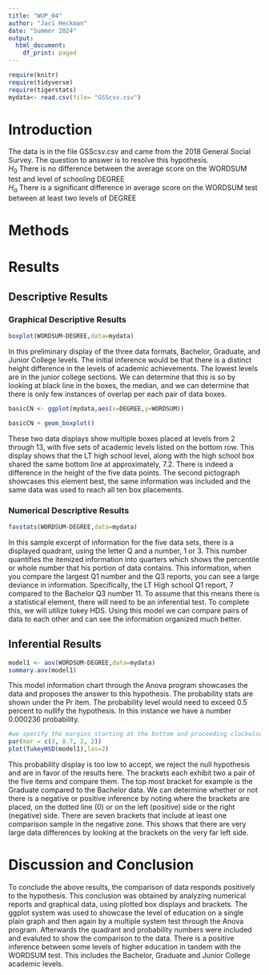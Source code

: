 ```yaml
---
title: "WUP_04"
author: "Jaci Heckman"
date: "Summer 2024"
output:
  html_document:
    df_print: paged
---
```


```r
require(knitr)
require(tidyverse)
require(tigerstats)
mydata<- read.csv(file= "GSScsv.csv") 
```

# Introduction

<!--In this section you explain what you are trying to show.  Where did the data come from?  What is the research or other question you are trying to answer?!-->

The data is in the file GSScsv.csv and came from the 2018 General Social Survey.  The question to answer is to resolve this hypothesis.  
$H_0$ There is no difference between the average score on the WORDSUM test and level of schooling DEGREE  
$H_a$ There is a significant difference in average score on the WORDSUM test between at least two levels of DEGREE  

# Methods

<!--Mention that you intend to use chatGPT to the greatest extent possible. Give credit to chatGPT when you use it to create code in your report. Decide on your methods:  use "variable analysis" or other appropriate descriptors.  Make sure to choose at least one graphical method and at least one numerical method.!-->

# Results

<!--Divide this section into two sub-sections:  One for your descriptive  results and one for your inferential results.!-->

## Descriptive Results

### Graphical Descriptive Results

<!--Graphical results here.  Make sure to show your code.  Provide appropriate labels for axes, giving units if possible, and provide a good title for the graph, too.  Use the graphical results to describe the patterns if any that exist in the data as focused toward the research question!-->

```r
boxplot(WORDSUM~DEGREE,data=mydata)
```
  
In this preliminary display of the three data formats, Bachelor, Graduate, and Junior College levels. The initial inference would be that there is a distinct height difference in the levels of academic achievements. The lowest levels are in the junior college sections. We can determine that this is so by looking at black line in the boxes, the median, and we can determine that there is only few instances of overlap per each pair of data boxes. 
  
```r
basicCN <- ggplot(mydata,aes(x=DEGREE,y=WORDSUM))
```
```r
basicCN + geom_boxplot()
```
    
These two data displays show multiple boxes placed at levels from 2 through 13, with five sets of academic levels listed on the bottom row. This display shows that the LT high school level, along with the high school box shared the same bottom line at approximately, 7.2. There is indeed a difference in the height of the five data points. The second pictograph showcases this element best, the same information was included and the same data was used to reach all ten box placements.  

### Numerical Descriptive Results

<!--Numerical results go here. Use the numerical results to describe the patterns if any that exist in the data as focused toward the research question!-->
  
```r
favstats(WORDSUM~DEGREE,data=mydata)
```
  
In this sample excerpt of information for the five data sets, there is a displayed quadrant, using the letter Q and a number, 1 or 3. This number quantifies the itemized information into quarters which shows the percentile or whole number that his portion of data contains. This information, when you compare the largest Q1 number and the Q3 reports, you can see a large deviance in information. Specifically, the LT High school Q1 report, 7 compared to the Bachelor Q3 number 11. To assume that this means there is a statistical element, there will need to be an inferential test. To complete this, we will utilize tukey HDS. Using this model we can compare pairs of data to each other and can see the information organized much better. 

## Inferential Results

<!--State hypothesis clearly.  Make sure your discussion of the inferential test covers all the aspects that the test output produces, such as test statistic, p-value etc.  Make a decision about the null hypothesis, explain the assumptions on which the selected test/procedure was based, and why the chosen procedure satisfys the assumptions and is appropriate to answer the research question!-->

```r
model1 <- aov(WORDSUM~DEGREE,data=mydata)
summary.aov(model1)
```
      
This model information chart through the Anova program showcases the data and proposes the answer to this hypothesis. The probability stats are shown under the Pr item. The probability level would need to exceed 0.5 percent to nullify the hypothesis. In this instance we have a number 0.000236 probability. 


```r
#we specify the margins starting at the bottom and proceeding clockwise - thus 8.7 is the left side margin to hold the names of the factors
par(mar = c(3, 8.7, 2, 2))
plot(TukeyHSD(model1),las=2)
``` 
  
This probability display is too low to accept, we reject the null hypothesis and are in favor of the results here. The brackets each exhibit two a pair of the five items and compare them. The top most bracket for example is the Graduate compared to the Bachelor data. We can determine whether or not there is a negative or positive inference by noting where the brackets are placed, on the dotted line (0) or on the left (positive) side or the right (negative) side. There are seven brackets that include at least one comparison sample in the negative zone. This shows that there are very large data differences by looking at the brackets on the very far left side. 

# Discussion and Conclusion

<!--Discussion and conclusion here.  If you found a relationship be sure to consider whether the relationship occurs because one of the variavbles causes the other, or whether they perhasps are related for some other reason.  Watch the chapter 6 videos from the GeorgeTown videos collection.!-->
  
To conclude the above results, the comparison of data responds positively to the hypothesis. This conclusion was obtained by analyzing numerical reports and graphical data, using plotted box displays and brackets. The ggplot system was used to showcase the level of education on a single plain graph and then again by a multiple system test through the Anova program. Afterwards the quadrant and probability numbers were included and evaluted to show the comparison to the data. There is a positive inference between some levels of higher education in tandem with the WORDSUM test. This includes the Bachelor, Graduate and Junior College academic levels.  
